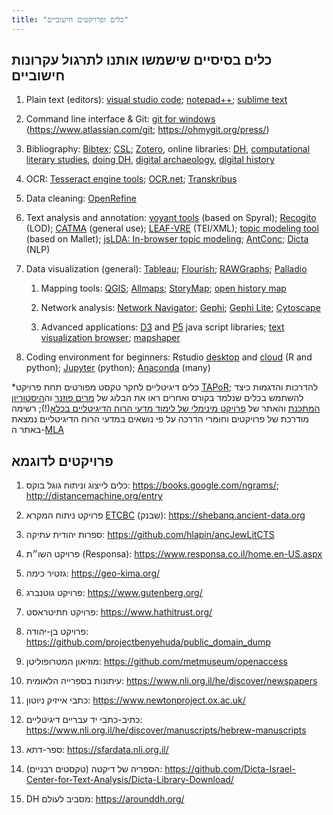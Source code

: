 ```yaml
---
title: "כלים ופרויקטים חישוביים"
---
```


## כלים בסיסיים שישמשו אותנו לתרגול עקרונות חישוביים

1.  Plain text (editors): [visual studio code](https://code.visualstudio.com/); [notepad++](https://notepad-plus-plus.org/); [sublime text](https://www.sublimetext.com/)

2.  Command line interface & Git: [git for windows](https://git-scm.com/download/win) (<https://www.atlassian.com/git>; <https://ohmygit.org/press/>) 

3.  Bibliography: [Bibtex](http://www.bibtex.org/Format/); [CSL](https://citationstyles.org/); [Zotero](https://www.zotero.org/), online libraries: [DH](https://www.zotero.org/groups/25016/digital_humanities_education), [computational literary studies](https://www.zotero.org/groups/4462714/cls-infra-wp3), [doing DH](https://www.zotero.org/groups/113737/doing_digital_humanities_-_a_dariah_bibliography), [digital archaeology](https://www.zotero.org/groups/316548/digital_archaeology_practices_and_methods), [digital history](https://www.zotero.org/groups/2725721/a_collection_of_digital_history_projects/library)

4.  OCR: [Tesseract engine tools](https://tesseract-ocr.github.io/tessdoc/User-Projects-%E2%80%93-3rdParty); [OCR.net](https://ocr.net/); [Transkribus](https://readcoop.eu/transkribus/)

5.  Data cleaning: [OpenRefine](https://openrefine.org/)

6.  Text analysis and annotation: [voyant tools](https://voyant-tools.org/) (based on Spyral); [Recogito](https://recogito.pelagios.org/) (LOD); [CATMA](https://catma.de/) (general use); [LEAF-VRE](https://www.leaf-vre.org/) (TEI/XML); [topic modeling tool](https://senderle.github.io/topic-modeling-tool/documentation/2017/01/06/quickstart.html) (based on Mallet); [jsLDA: In-browser topic modeling](https://mimno.infosci.cornell.edu/jsLDA/); [AntConc](https://www.laurenceanthony.net/software/antconc/); [Dicta](https://dicta.org.il/) (NLP)

7.  Data visualization (general): [Tableau](https://www.tableau.com/products/public); [Flourish](https://flourish.studio/); [RAWGraphs](https://www.rawgraphs.io/); [Palladio](http://hdlab.stanford.edu/projects/palladio/) 

    1.  Mapping tools: [QGIS](https://www.qgis.org/en/site/); [Allmaps](https://allmaps.org/); [StoryMap](https://storymap.knightlab.com/); [open history map](https://github.com/openhistorymap) 

    2.  Network analysis: [Network Navigator](https://networknavigator.jrladd.com/); [Gephi](https://gephi.org/); [Gephi Lite](https://gephi.org/gephi-lite/); [Cytoscape](https://cytoscape.org/)

    3.  Advanced applications: [D3](https://d3js.org/) and [P5](https://p5js.org/) java script libraries; [text visualization browser](https://textvis.lnu.se/); [mapshaper](https://mapshaper.org/)

8.  Coding environment for beginners: Rstudio [desktop](https://posit.co/download/rstudio-desktop/) and [cloud](https://posit.co/products/cloud/cloud/) (R and python); [Jupyter](https://jupyter.org/) (python); [Anaconda](https://www.anaconda.com/) (many)

\*כלים דיגיטליים לחקר טקסט מפורטים תחת פרויקט [TAPoR](https://tapor.ca/home); להדרכות והדגמות כיצד להשתמש בכלים שנלמד בקורס ואחרים ראו את הבלוג של [מרים פוזנר](https://miriamposner.com/blog/tutorials-ive-written/) וה[היסטוריון המתכנת](https://programminghistorian.org/en/) והאתר של [פרויקט מינימלי של לימוד מדעי הרוח הדיגיטליים בכלא](https://binipringle.github.io/intro-to-dh/)(!); רשימה מודרכת של פרויקטים וחומרי הדרכה על פי נושאים במדעי הרוח הדיגיטליים נמצאת באתר ה-[MLA](https://digitalpedagogy.hcommons.org/)

## פרויקטים לדוגמא

1.  כלים לייצוג וניתוח גוגל בוקס: <https://books.google.com/ngrams/>; <http://distancemachine.org/entry> 

2.  פרויקט ניתוח המקרא [ETCBC](https://etcbc.github.io/bhsa/) (שבנק): [https://shebanq.ancient-data.org](https://shebanq.ancient-data.org/)

3.  ספרות יהודית עתיקה: [https://github.com/hlapin/ancJewLitCTS](https://github.com/hlapin/ancJewLitCTS/tree/master) 

4.  פרויקט השו״ת (Responsa): <https://www.responsa.co.il/home.en-US.aspx>

5.  גזטיר כימה: <https://geo-kima.org/>

6.  פרויקט גוטנברג: <https://www.gutenberg.org/>

7.  פרויקט חתיטראסט: <https://www.hathitrust.org/>

8.  פרויקט בן-יהודה: <https://github.com/projectbenyehuda/public_domain_dump>

9.  מוזיאון המטרופוליטן: <https://github.com/metmuseum/openaccess>

10. עיתונות בספרייה הלאומית: <https://www.nli.org.il/he/discover/newspapers>

11. כתבי אייזיק ניוטון: <https://www.newtonproject.ox.ac.uk/>

12. כתיב-כתבי יד עבריים דיגיטליים: <https://www.nli.org.il/he/discover/manuscripts/hebrew-manuscripts>

13. ספר-דתא: [https://sfardata.nli.org.il/](https://sfardata.nli.org.il/#/startSearch_He)

14. (טקסטים רבניים) הספריה של דיקטה: <https://github.com/Dicta-Israel-Center-for-Text-Analysis/Dicta-Library-Download/>

15. DH מסביב לעולם: <https://arounddh.org/>
